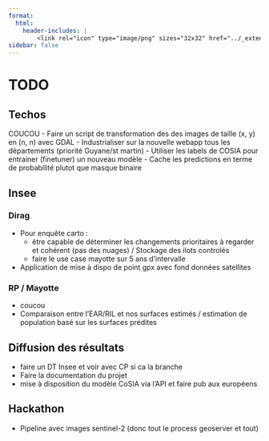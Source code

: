 ```yaml
---
format:
  html:
    header-includes: |
        <link rel="icon" type="image/png" sizes="32x32" href="../_extensions/InseeFrLab/onyxia/favicon-32x32.png">
sidebar: false
---
```


# TODO

## Techos
COUCOU
- Faire un script de transformation des des images de taille (x, y) en (n, n) avec GDAL
- Industrialiser sur la nouvelle webapp tous les départements (priorité Guyane/st martin)
- Utiliser les labels de COSIA pour entrainer (finetuner) un nouveau modèle
- Cache les predictions en terme de probabilité plutot que masque binaire

## Insee

### Dirag

- Pour enquête carto : 
  - être capable de déterminer les changements prioritaires à regarder et cohérent (pas des nuages) / Stockage des ilots controlés
  - faire le use case mayotte sur 5 ans d'intervalle

- Application de mise à dispo de point gpx avec fond données satellites

### RP / Mayotte

- coucou 
- Comparaison entre l'EAR/RIL et nos surfaces estimés / estimation de population basé sur les surfaces prédites

## Diffusion des résultats

- faire un DT Insee et voir avec CP si ca la branche
- Faire la documentation du projet
- mise à disposition du modèle CoSIA via l'API et faire pub aux européens

## Hackathon

- Pipeline avec images sentinel-2 (donc tout le process geoserver et tout)




